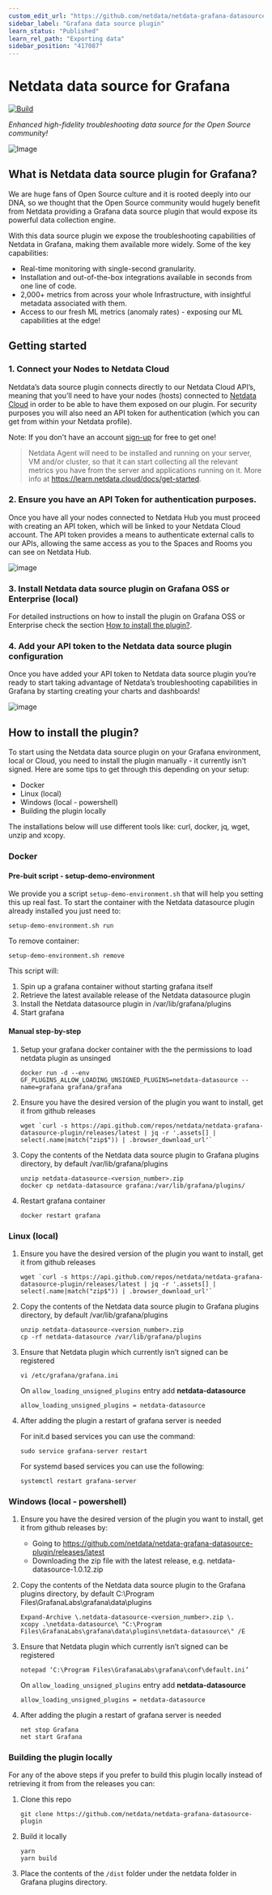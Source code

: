 ```yaml
---
custom_edit_url: "https://github.com/netdata/netdata-grafana-datasource-plugin/edit/master/README.md"
sidebar_label: "Grafana data source plugin"
learn_status: "Published"
learn_rel_path: "Exporting data"
sidebar_position: "417087"
---
```

# Netdata data source for Grafana

[![Build](https://github.com/grafana/grafana-starter-datasource/workflows/CI/badge.svg)](https://github.com/grafana/grafana-starter-datasource/actions?query=workflow%3A%22CI%22)

_Enhanced high-fidelity troubleshooting data source for the Open Source community!_

![Image](https://user-images.githubusercontent.com/82235632/193311991-a6d167ab-b845-49b7-817c-976b780e427e.png)

## What is Netdata data source plugin for Grafana?

We are huge fans of Open Source culture and it is rooted deeply into our DNA, so we thought that the Open Source community would hugely benefit from Netdata providing a Grafana data source plugin that would expose its powerful data collection engine.

With this data source plugin we expose the troubleshooting capabilities of Netdata in Grafana, making them available more widely. Some of the key capabilities:
- Real-time monitoring with single-second granularity.
- Installation and out-of-the-box integrations available in seconds from one line of code.
- 2,000+ metrics from across your whole Infrastructure, with insightful metadata associated with them.
- Access to our fresh ML metrics (anomaly rates) - exposing our ML capabilities at the edge!


## Getting started

### 1. Connect your Nodes to Netdata Cloud

Netdata’s data source plugin connects directly to our Netdata Cloud API’s, meaning that you’ll need to have your nodes (hosts) connected to [Netdata Cloud](https://app.netdata.cloud/?utm_source=grafana&utm_content=data_source_plugin) in order to be able to have them exposed on our plugin. For security purposes you will also need an API token for authentication (which you can get from within your Netdata profile).

Note: If you don't have an account [sign-up](https://app.netdata.cloud/?utm_source=grafana&utm_content=data_source_plugin) for free to get one! 

> Netdata Agent will need to be installed and running on your server, VM and/or cluster, so that it can start collecting all the relevant metrics you have from the server 
and applications running on it. More info at https://learn.netdata.cloud/docs/get-started.

### 2. Ensure you have an API Token for authentication purposes.

Once you have all your nodes connected to Netdata Hub you must proceed with creating an API token, which will be linked to your Netdata Cloud  account. The API token provides a means to authenticate external calls to our APIs, allowing the same access as you to the Spaces and Rooms you can see on Netdata Hub.

![image](https://user-images.githubusercontent.com/82235632/189399116-2df5da8a-49d2-42b2-bdec-64b7f7d9bd83.png)

### 3. Install Netdata data source plugin on Grafana OSS or Enterprise (local)

For detailed instructions on how to install the plugin on Grafana OSS or Enterprise check the section [How to install the plugin?](#how-to-install-the-plugin).

### 4. Add your API token to the Netdata data source plugin configuration

Once you have added your API token to Netdata data source plugin you’re ready to start taking advantage of Netdata’s troubleshooting capabilities in Grafana by starting creating your charts and dashboards!

![image](https://user-images.githubusercontent.com/82235632/189398814-1efbf1c7-1a62-4d5f-abe8-6a9297a3f008.png)

## How to install the plugin?

To start using the Netdata data source plugin on your Grafana environment, local or Cloud, you need to install the plugin manually - it currently isn't signed. Here are some tips to get through this depending on your setup:
* Docker
* Linux (local)
* Windows (local - powershell)
* Building the plugin locally

The installations below will use different tools like: curl, docker, jq, wget, unzip and xcopy.

### Docker

#### Pre-buit script - setup-demo-environment
We provide you a script `setup-demo-environment.sh` that will help you setting this up real fast.
To start the container with the Netdata datasource plugin already installed you just need to:
```
setup-demo-environment.sh run
```

To remove container:
```
setup-demo-environment.sh remove
```

This script will:
1. Spin up a grafana container without starting grafana itself
1. Retrieve the latest available release of the Netdata datasource plugin
1. Install the Netdata datasource plugin in /var/lib/grafana/plugins
1. Start grafana

#### Manual step-by-step

1. Setup your grafana docker container with the the permissions to load netdata plugin as unsinged

   ```
   docker run -d --env GF_PLUGINS_ALLOW_LOADING_UNSIGNED_PLUGINS=netdata-datasource --name=grafana grafana/grafana
   ```

2. Ensure you have the desired version of the plugin you want to install, get it from github releases 

   ```
   wget `curl -s https://api.github.com/repos/netdata/netdata-grafana-datasource-plugin/releases/latest | jq -r '.assets[] | select(.name|match("zip$")) | .browser_download_url'`
   ```

3. Copy the contents of the Netdata data source plugin to Grafana plugins directory, by default /var/lib/grafana/plugins

   ```
   unzip netdata-datasource-<version_number>.zip
   docker cp netdata-datasource grafana:/var/lib/grafana/plugins/
   ```

4. Restart grafana container
   
   ```
   docker restart grafana
   ```

### Linux (local)

1. Ensure you have the desired version of the plugin you want to install, get it from github releases 

   ```
   wget `curl -s https://api.github.com/repos/netdata/netdata-grafana-datasource-plugin/releases/latest | jq -r '.assets[] | select(.name|match("zip$")) | .browser_download_url'`
   ```

2. Copy the contents of the Netdata data source plugin to Grafana plugins directory, by default /var/lib/grafana/plugins

   ```
   unzip netdata-datasource-<version_number>.zip
   cp -rf netdata-datasource /var/lib/grafana/plugins
   ```

4. Ensure that Netdata plugin which currently isn’t signed can be registered

   ```
   vi /etc/grafana/grafana.ini
   ```

	On `allow_loading_unsigned_plugins` entry add **netdata-datasource**

   ```
   allow_loading_unsigned_plugins = netdata-datasource
   ```

5. After adding the plugin a restart of grafana server is needed

   For init.d based services you can use the command:
   ```
   sudo service grafana-server restart
   ```

   For systemd based services you can use the following:
   ```
   systemctl restart grafana-server
   ```

### Windows (local - powershell)

1. Ensure you have the desired version of the plugin you want to install, get it from github releases by:
   * Going to https://github.com/netdata/netdata-grafana-datasource-plugin/releases/latest
   * Downloading the zip file with the latest release, e.g. netdata-datasource-1.0.12.zip

2. Copy the contents of the Netdata data source plugin to the Grafana plugins directory, by default C:\Program Files\GrafanaLabs\grafana\data\plugins

   ```
   Expand-Archive \.netdata-datasource-<version_number>.zip \.
   xcopy .\netdata-datasource\ "C:\Program Files\GrafanaLabs\grafana\data\plugins\netdata-datasource\" /E
   ```

3. Ensure that Netdata plugin which currently isn’t signed can be registered

	```
   notepad ‘C:\Program Files\GrafanaLabs\grafana\conf\default.ini’
   ```

	On `allow_loading_unsigned_plugins` entry add **netdata-datasource**

   ```
   allow_loading_unsigned_plugins = netdata-datasource
   ```

4. After adding the plugin a restart of grafana server is needed

   ```
   net stop Grafana
   net start Grafana
   ```

### Building the plugin locally

For any of the above steps if you prefer to build this plugin locally instead of retrieving it from from the releases you can:

1. Clone this repo 
   ```
   git clone https://github.com/netdata/netdata-grafana-datasource-plugin
   ```

2. Build it locally
   ```
   yarn
   yarn build
   ```

3. Place the contents of the `/dist` folder under the netdata folder in Grafana plugins directory.

